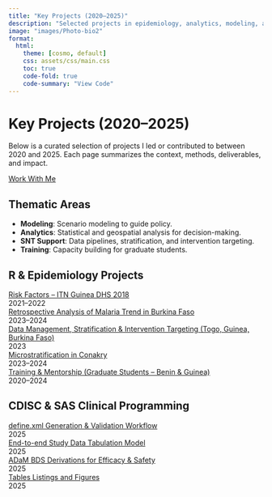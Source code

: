 ```yaml
---
title: "Key Projects (2020–2025)"
description: "Selected projects in epidemiology, analytics, modeling, and training."
image: "images/Photo-bio2"
format:
  html:
    theme: [cosmo, default]
    css: assets/css/main.css
    toc: true
    code-fold: true
    code-summary: "View Code"
---
```


# Key Projects (2020–2025) {.header-section}
Below is a curated selection of projects I led or contributed to between 2020 and 2025. Each page summarizes the context, methods, deliverables, and impact.

<a href="contact.qmd" class="btn-github">Work With Me</a>

## Thematic Areas {.section-title}
- **Modeling**: Scenario modeling to guide policy.  
- **Analytics**: Statistical and geospatial analysis for decision-making.  
- **SNT Support**: Data pipelines, stratification, and intervention targeting.  
- **Training**: Capacity building for graduate students.

## R & Epidemiology Projects {.section-title}
<div id="R & Epidemiology Projects" class="projects-grid">

<div class="project-card" data-tags="analytics epidemiology dhs itn guinea">
  <a href="/projects/risk_factors.html">Risk Factors – ITN Guinea DHS 2018</a>
  <div class="project-meta">2021–2022</div>
</div>

<div class="project-card" data-tags="burkina incidence trend mapping hmis">
  <a href="/projects/retrospective_analysis.html">Retrospective Analysis of Malaria Trend in Burkina Faso</a>
  <div class="project-meta">2023–2024</div>
</div>

<div class="project-card" data-tags="burkina guinea togo targeting stratification snt">
  <a href="/projects/snt-stratification-targeting.html">Data Management, Stratification & Intervention Targeting (Togo, Guinea, Burkina Faso)</a>
  <div class="project-meta">2023</div>
</div>

<div class="project-card" data-tags="microstrat conakry mapping">
  <a href="/projects/microstratification-conakry.html">Microstratification in Conakry</a>
  <div class="project-meta">2023–2024</div>
</div>

<div class="project-card" data-tags="mentorship training supervision">
  <a href="/projects/training-mentorship-2020-2024.html">Training & Mentorship (Graduate Students – Benin & Guinea)</a>
  <div class="project-meta">2020–2024</div>
</div>

</div>

## CDISC & SAS Clinical Programming {.section-title}
<div id="CDISC & SAS Clinical Programming" class="projects-grid">

<div class="project-card" data-tags="define.xml Generation & Validation Workflow">
  <a href="/projects/sdtm-validation-project.html">define.xml Generation & Validation Workflow</a>
  <div class="project-meta">2025</div>
</div>

<div class="project-card" data-tags="cdisc-sdtm">
  <a href="/projects/cdisc-sdtm.html">End-to-end Study Data Tabulation Model</a>
  <div class="project-meta">2025</div>
</div>

<div class="project-card" data-tags="cdisc-sdtm-adam-tlf">
  <a href="/projects/ADaM BDS Derivations for Efficacy & Safety.html">ADaM BDS Derivations for Efficacy & Safety</a>
  <div class="project-meta">2025</div>
</div>

<div class="project-card" data-tags="Tables Listings and Figures">
  <a href="/projects/Tables Listings and Figures.html">Tables Listings and Figures</a>
  <div class="project-meta">2025</div>
</div>

</div>
